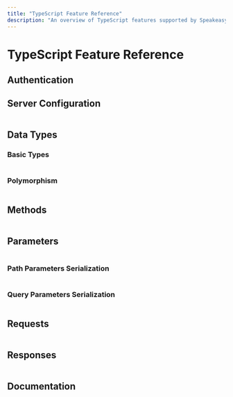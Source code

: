 ```yaml
---
title: "TypeScript Feature Reference"
description: "An overview of TypeScript features supported by Speakeasy for SDK generation from an OpenAPI / Swagger spec."
---
```



# TypeScript Feature Reference

## Authentication

<Table 
  data={[
    { name: "HTTP Basic", support: "✅", docs: "Docs", notes: "" },
    { name: "API Key (bearer, header, cookie, query)", support: "✅", docs: "Docs", notes: "" },
    { name: "OAuth implicit flow", support: "✅", docs: "Docs", notes: "" },
    { name: "OAuth refresh token flow", support: "✅ using security callbacks", docs: "Docs", notes: "" },
    { name: "OAuth client credentials flow", support: "✅ using hooks", docs: "Docs", notes: "" },
    { name: "OAuth resource owner password flow", support: "✅", docs: "Docs", notes: "" },
    { name: "mTLS", support: "🏗️ Partial", docs: "Docs", notes: "" }
  ]}
  columns={[
    { key: "name", header: "Name" },
    { key: "support", header: "Support" },
    { key: "docs", header: "Docs" },
    { key: "notes", header: "Notes" }
  ]}
/>

## Server Configuration

<Table 
  data={[
    { name: "URL Templating", support: "✅", docs: "[defining `variables`](/docs/customize-sdks/servers#use-templated-urls)", notes: "" },
    { name: "Multiple server", support: "✅", docs: "[`x-speakeasy-server-id` extension](/docs/customize-sdks/servers#declare-multiple-servers)", notes: "" },
    { name: "Describe server outside your spec", support: "✅", docs: "[`serverUrl` config](/docs/customize-sdks/servers#declare-base-server-url)", notes: "" }
  ]}
  columns={[
    { key: "name", header: "Name" },
    { key: "support", header: "Support" },
    { key: "docs", header: "Docs" },
    { key: "notes", header: "Notes" }
  ]}
/>

## Data Types

### Basic Types

<Table 
  data={[
    { name: "Numbers", support: "✅", docs: "[data-types](https://swagger.io/docs/specification/data-models/data-types/#numbers)", notes: "`float`, `double`, `int32`, `int64`" },
    { name: "Strings", support: "✅", docs: "[data-types](https://swagger.io/docs/specification/data-models/data-types/#strings)", notes: "" },
    { name: "Date Time", support: "✅", docs: "[data-types](https://swagger.io/docs/specification/data-models/data-types/#date-time)", notes: "" },
    { name: "Boolean", support: "✅", docs: "[data-types](https://swagger.io/docs/specification/data-models/data-types/#booleans)", notes: "" },
    { name: "Binary", support: "✅", docs: "[data-types](https://swagger.io/docs/specification/data-models/data-types/#binary)", notes: "" },
    { name: "Enums", support: "✅", docs: "[data-types](https://swagger.io/docs/specification/data-models/data-types/#enumerations)", notes: "" },
    { name: "Arrays", support: "✅", docs: "[data-types](https://swagger.io/docs/specification/data-models/data-types/#arrays)", notes: "" },
    { name: "Maps", support: "✅", docs: "[data-types](https://swagger.io/docs/specification/data-models/data-types/#maps)", notes: "" },
    { name: "Objects", support: "✅", docs: "[data-types](https://swagger.io/docs/specification/data-models/data-types/#objects)", notes: "" },
    { name: "Any", support: "✅", docs: "[data-types](https://swagger.io/docs/specification/data-models/data-types/#any)", notes: "" },
    { name: "Null", support: "✅", docs: "[data-types](https://swagger.io/docs/specification/data-models/data-types/#nil)", notes: "" }
  ]}
  columns={[
    { key: "name", header: "Name" },
    { key: "support", header: "Support" },
    { key: "docs", header: "Docs" },
    { key: "notes", header: "Notes" }
  ]}
/>

### Polymorphism

<Table 
  data={[
    { name: "Union Types", support: "✅", docs: "[Using `oneOf`](https://swagger.io/docs/specification/data-models/oneof-anyof-allof-not/#oneof)", notes: "`anyOf` is treated as `oneOf` and will create a union type object." },
    { name: "Intersection Types", support: "🏗️ Partial", docs: "[Using `allOf`](https://swagger.io/docs/specification/data-models/oneof-anyof-allof-not/#allof)", notes: "" }
  ]}
  columns={[
    { key: "name", header: "Name" },
    { key: "support", header: "Support" },
    { key: "docs", header: "Docs" },
    { key: "notes", header: "Notes" }
  ]}
/>

## Methods

<Table 
  data={[
    { name: "Namespacing", support: "✅", docs: "[grouping operations](/docs/customize-sdks/namespaces)", notes: "" },
    { name: "Multi-level Namespacing", support: "✅", docs: "[multi-level grouping](/docs/customize-sdks/namespaces#define-multi-level-namespaces)", notes: "" },
    { name: "Custom naming", support: "✅", docs: "[`x-speakeasy-name-override` extension](/docs/customize-sdks/methods#change-method-names)", notes: "" },
    { name: "Exclude Methods", support: "✅", docs: "[`x-speakeasy-ignore` extension](/docs/customize-sdks/methods#exclude-methods-from-sdk)", notes: "" },
    { name: "Deprecation", support: "✅", docs: "the [`deprecate` flag](/docs/customize-sdks/methods#deprecate-methods)", notes: "" }
  ]}
  columns={[
    { key: "name", header: "Name" },
    { key: "support", header: "Support" },
    { key: "docs", header: "Docs" },
    { key: "notes", header: "Notes" }
  ]}
/>

## Parameters

<Table 
  data={[
    { name: "Pass Inline", support: "✅", docs: "[flattening parameters](/docs/customize-sdks/methods#configuring-method-signatures)", notes: "" },
    { name: "Pass via Request Object", support: "✅", docs: "[request object](/docs/customize-sdks/methods#configuring-method-signatures)", notes: "" },
    { name: "Exclude Parameters", support: "✅", docs: "[`x-speakeasy-ignore` extension](/docs/customize-sdks/methods#exclude-parameters-from-signatures)", notes: "" },
    { name: "Deprecate Parameters", support: "✅", docs: "the [`deprecate` flag](/docs/customize-sdks/deprecations#deprecate-parameters)", notes: "" },
    { name: "Define globally", support: "✅", docs: "[global parameters](/docs/customize-sdks/globals)", notes: "" }
  ]}
  columns={[
    { key: "name", header: "Name" },
    { key: "support", header: "Support" },
    { key: "docs", header: "Docs" },
    { key: "notes", header: "Notes" }
  ]}
/>

### Path Parameters Serialization

<Table 
  data={[
    { name: "Default (style = simple, explode = false)", support: "✅", docs: "[Swagger Docs](https://swagger.io/docs/specification/serialization/#path/)", notes: "" },
    { name: "Basic types", support: "✅", docs: "[Swagger Docs](https://swagger.io/docs/specification/serialization/#path/)", notes: "" },
    { name: "Simple objects", support: "✅", docs: "[Swagger Docs](https://swagger.io/docs/specification/serialization/#path/)", notes: "" },
    { name: "`label` & `matrix`", support: "❌", docs: "[Swagger Docs](https://swagger.io/docs/specification/serialization/#path/)", notes: "" }
  ]}
  columns={[
    { key: "name", header: "Name" },
    { key: "support", header: "Support" },
    { key: "docs", header: "Docs" },
    { key: "notes", header: "Notes" }
  ]}
/>

### Query Parameters Serialization

<Table 
  data={[
    { name: "`json`", support: "✅", docs: "[Swagger Docs](https://swagger.io/docs/specification/serialization/#query/)", notes: "" },
    { name: "`form`", support: "✅", docs: "[Swagger Docs](https://swagger.io/docs/specification/serialization/#query/)", notes: "" },
    { name: "`spaceDelimited`", support: "✅", docs: "[Swagger Docs](https://swagger.io/docs/specification/serialization/#query/)", notes: "" },
    { name: "`pipeDelimited`", support: "✅", docs: "[Swagger Docs](https://swagger.io/docs/specification/serialization/#query/)", notes: "" },
    { name: "`deepObject`", support: "✅", docs: "[Swagger Docs](https://swagger.io/docs/specification/serialization/#query/)", notes: "" },
    { name: "Basic types", support: "✅", docs: "[Swagger Docs](https://swagger.io/docs/specification/serialization/#query/)", notes: "" },
    { name: "Simple objects", support: "✅", docs: "[Swagger Docs](https://swagger.io/docs/specification/serialization/#query/)", notes: "" }
  ]}
  columns={[
    { key: "name", header: "Name" },
    { key: "support", header: "Support" },
    { key: "docs", header: "Docs" },
    { key: "notes", header: "Notes" }
  ]}
/>

## Requests

<Table 
  data={[
    { name: "Request headers", support: "✅", docs: "[Swagger Docs](https://swagger.io/docs/specification/serialization/#header/)", notes: "" },
    { name: "Request retries", support: "✅", docs: "[retries](/docs/customize-sdks/retries)", notes: "" },
    { name: "`json`", support: "✅", docs: "[Swagger Docs](https://swagger.io/docs/specification/serialization/#request-body/)", notes: "Both `application/json` and `text/json`" },
    { name: "form data", support: "✅", docs: "[Swagger Docs](https://swagger.io/docs/specification/serialization/#request-body/)", notes: "" },
    { name: "binary", support: "✅", docs: "[Swagger Docs](https://swagger.io/docs/specification/serialization/#request-body/)", notes: "" },
    { name: "raw byte", support: "✅", docs: "[Swagger Docs](https://swagger.io/docs/specification/serialization/#request-body/)", notes: "" },
    { name: "plain text", support: "✅", docs: "[Swagger Docs](https://swagger.io/docs/specification/serialization/#request-body/)", notes: "" },
    { name: "`x-www-form-urlencoded`", support: "🏗️ Partial", docs: "[Swagger Docs](https://swagger.io/docs/specification/serialization/#request-body/)", notes: "Including encoding, but not non-object types" },
    { name: "XML", support: "❌", docs: "[Swagger Docs](https://swagger.io/docs/specification/serialization/#request-body/)", notes: "" },
    { name: "Other media types", support: "❌", docs: "[Swagger Docs](https://swagger.io/docs/specification/serialization/#request-body/)", notes: "" }
  ]}
  columns={[
    { key: "name", header: "Name" },
    { key: "support", header: "Support" },
    { key: "docs", header: "Docs" },
    { key: "notes", header: "Notes" }
  ]}
/>

## Responses

<Table 
  data={[
    { name: "Pagination", support: "✅", docs: "[`x-speakeasy-pagination` extension](/docs/customize-sdks/pagination)", notes: "" },
    { name: "Custom Errors", support: "✅", docs: "[`x-speakeasy-errors` extension](/docs/customize-sdks/errors)", notes: "" },
    { name: "json", support: "✅", docs: "[Swagger Docs](https://swagger.io/docs/specification/serialization/#response/)", notes: "" },
    { name: "plain text", support: "✅", docs: "[Swagger Docs](https://swagger.io/docs/specification/serialization/#response/)", notes: "" },
    { name: "binary", support: "✅", docs: "[Swagger Docs](https://swagger.io/docs/specification/serialization/#response/)", notes: "" },
    { name: "raw byte", support: "✅", docs: "[Swagger Docs](https://swagger.io/docs/specification/serialization/#response/)", notes: "" },
    { name: "XML", support: "❌", docs: "[Swagger Docs](https://swagger.io/docs/specification/serialization/#response/)", notes: "" },
    { name: "Other media types", support: "❌", docs: "[Swagger Docs](https://swagger.io/docs/specification/serialization/#response/)", notes: "" }
  ]}
  columns={[
    { key: "name", header: "Name" },
    { key: "support", header: "Support" },
    { key: "docs", header: "Docs" },
    { key: "notes", header: "Notes" }
  ]}
/>

## Documentation

<Table 
  data={[
    { name: "`README` generation", support: "✅", docs: "[README generation](/docs/customize-sdks/sdk-docs)", notes: "" },
    { name: "Usage Snippet generation", support: "✅", docs: "[snippet generation](/docs/customize-sdks/sdk-docs#usage-examples)", notes: "" },
    { name: "Documentation generation", support: "✅", docs: "[documentation generation](/docs/customize-sdks/sdk-docs)", notes: "" }
  ]}
  columns={[
    { key: "name", header: "Name" },
    { key: "support", header: "Support" },
    { key: "docs", header: "Docs" },
    { key: "notes", header: "Notes" }
  ]}
/>
